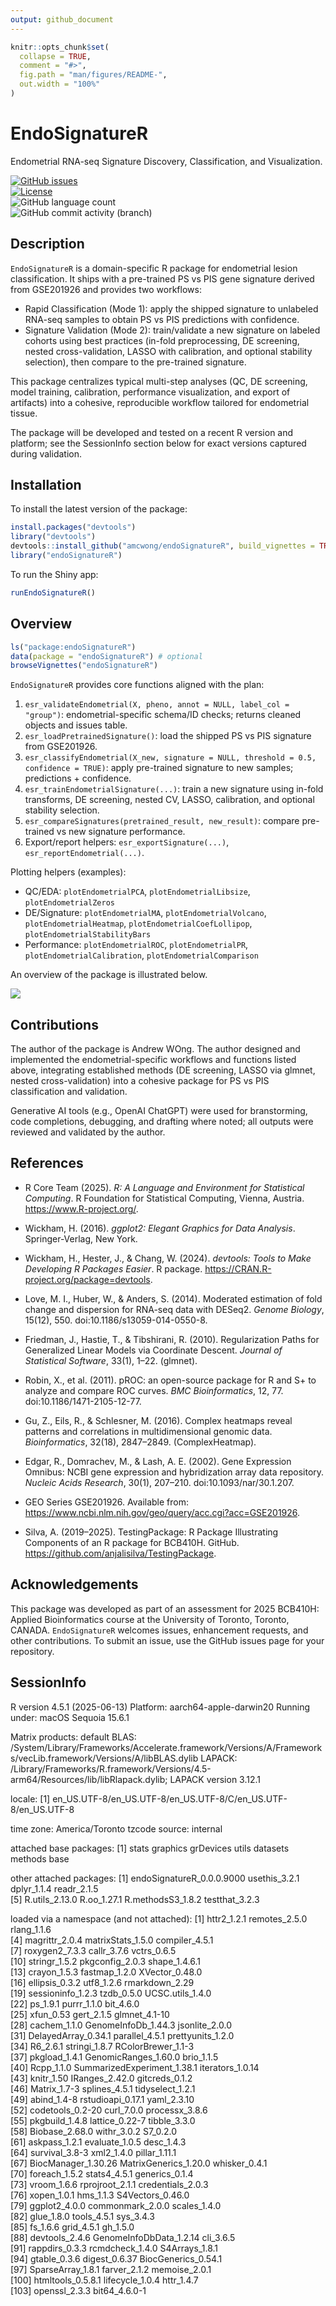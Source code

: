 ```yaml
---
output: github_document
---
```


<!-- README.md is generated from README.Rmd. Please edit that file -->

```r
knitr::opts_chunk$set(
  collapse = TRUE,
  comment = "#>",
  fig.path = "man/figures/README-",
  out.width = "100%"
)
```

# EndoSignatureR

Endometrial RNA-seq Signature Discovery, Classification, and Visualization.

<!-- badges: start -->

[![GitHub issues](https://img.shields.io/github/issues/amcwong/endoSignatureR)](https://github.com/amcwong/endoSignatureR/issues)  
[![License](https://img.shields.io/badge/license-MIT-green)](./LICENSE)  
![GitHub language count](https://img.shields.io/github/languages/count/amcwong/endoSignatureR)  
![GitHub commit activity (branch)](https://img.shields.io/github/commit-activity/y/amcwong/endoSignatureR/main)

<!-- badges: end -->

## Description

`EndoSignatureR` is a domain-specific R package for endometrial lesion classification. It ships with a pre-trained PS vs PIS gene signature derived from GSE201926 and provides two workflows:

- Rapid Classification (Mode 1): apply the shipped signature to unlabeled RNA-seq samples to obtain PS vs PIS predictions with confidence.
- Signature Validation (Mode 2): train/validate a new signature on labeled cohorts using best practices (in-fold preprocessing, DE screening, nested cross-validation, LASSO with calibration, and optional stability selection), then compare to the pre-trained signature.

This package centralizes typical multi-step analyses (QC, DE screening, model training, calibration, performance visualization, and export of artifacts) into a cohesive, reproducible workflow tailored for endometrial tissue.

The package will be developed and tested on a recent R version and platform; see the SessionInfo section below for exact versions captured during validation.

## Installation

To install the latest version of the package:

```r
install.packages("devtools")
library("devtools")
devtools::install_github("amcwong/endoSignatureR", build_vignettes = TRUE)
library("endoSignatureR")
```

To run the Shiny app:

```r
runEndoSignatureR()
```

## Overview

```r
ls("package:endoSignatureR")
data(package = "endoSignatureR") # optional
browseVignettes("endoSignatureR")
```

`EndoSignatureR` provides core functions aligned with the plan:

1.  `esr_validateEndometrial(X, pheno, annot = NULL, label_col = "group")`: endometrial-specific schema/ID checks; returns cleaned objects and issues table.
2.  `esr_loadPretrainedSignature()`: load the shipped PS vs PIS signature from GSE201926.
3.  `esr_classifyEndometrial(X_new, signature = NULL, threshold = 0.5, confidence = TRUE)`: apply pre-trained signature to new samples; predictions + confidence.
4.  `esr_trainEndometrialSignature(...)`: train a new signature using in-fold transforms, DE screening, nested CV, LASSO, calibration, and optional stability selection.
5.  `esr_compareSignatures(pretrained_result, new_result)`: compare pre-trained vs new signature performance.
6.  Export/report helpers: `esr_exportSignature(...)`, `esr_reportEndometrial(...)`.

Plotting helpers (examples):

- QC/EDA: `plotEndometrialPCA`, `plotEndometrialLibsize`, `plotEndometrialZeros`
- DE/Signature: `plotEndometrialMA`, `plotEndometrialVolcano`, `plotEndometrialHeatmap`, `plotEndometrialCoefLollipop`, `plotEndometrialStabilityBars`
- Performance: `plotEndometrialROC`, `plotEndometrialPR`, `plotEndometrialCalibration`, `plotEndometrialComparison`

An overview of the package is illustrated below.

![](./inst/extdata/Workflow.png)

## Contributions

The author of the package is Andrew WOng. The author designed and implemented the endometrial-specific workflows and functions listed above, integrating established methods (DE screening, LASSO via glmnet, nested cross-validation) into a cohesive package for PS vs PIS classification and validation.

Generative AI tools (e.g., OpenAI ChatGPT) were used for branstorming, code completions, debugging, and drafting where noted; all outputs were reviewed and validated by the author.

## References

- R Core Team (2025). _R: A Language and Environment for Statistical Computing_. R Foundation for Statistical Computing, Vienna, Austria. <https://www.R-project.org/>.

- Wickham, H. (2016). _ggplot2: Elegant Graphics for Data Analysis_. Springer-Verlag, New York.

- Wickham, H., Hester, J., & Chang, W. (2024). _devtools: Tools to Make Developing R Packages Easier_. R package. <https://CRAN.R-project.org/package=devtools>.

- Love, M. I., Huber, W., & Anders, S. (2014). Moderated estimation of fold change and dispersion for RNA-seq data with DESeq2. _Genome Biology_, 15(12), 550. doi:10.1186/s13059-014-0550-8.

- Friedman, J., Hastie, T., & Tibshirani, R. (2010). Regularization Paths for Generalized Linear Models via Coordinate Descent. _Journal of Statistical Software_, 33(1), 1–22. (glmnet).

- Robin, X., et al. (2011). pROC: an open-source package for R and S+ to analyze and compare ROC curves. _BMC Bioinformatics_, 12, 77. doi:10.1186/1471-2105-12-77.

- Gu, Z., Eils, R., & Schlesner, M. (2016). Complex heatmaps reveal patterns and correlations in multidimensional genomic data. _Bioinformatics_, 32(18), 2847–2849. (ComplexHeatmap).

- Edgar, R., Domrachev, M., & Lash, A. E. (2002). Gene Expression Omnibus: NCBI gene expression and hybridization array data repository. _Nucleic Acids Research_, 30(1), 207–210. doi:10.1093/nar/30.1.207.

- GEO Series GSE201926. Available from: <https://www.ncbi.nlm.nih.gov/geo/query/acc.cgi?acc=GSE201926>.

- Silva, A. (2019–2025). TestingPackage: R Package Illustrating Components of an R package for BCB410H. GitHub. <https://github.com/anjalisilva/TestingPackage>.

## Acknowledgements

This package was developed as part of an assessment for 2025 BCB410H: Applied Bioinformatics course at the University of Toronto, Toronto, CANADA. `EndoSignatureR` welcomes issues, enhancement requests, and other contributions. To submit an issue, use the GitHub issues page for your repository.

## SessionInfo

R version 4.5.1 (2025-06-13)
Platform: aarch64-apple-darwin20
Running under: macOS Sequoia 15.6.1

Matrix products: default
BLAS: /System/Library/Frameworks/Accelerate.framework/Versions/A/Frameworks/vecLib.framework/Versions/A/libBLAS.dylib
LAPACK: /Library/Frameworks/R.framework/Versions/4.5-arm64/Resources/lib/libRlapack.dylib; LAPACK version 3.12.1

locale:
[1] en_US.UTF-8/en_US.UTF-8/en_US.UTF-8/C/en_US.UTF-8/en_US.UTF-8

time zone: America/Toronto
tzcode source: internal

attached base packages:
[1] stats graphics grDevices utils datasets methods base

other attached packages:
[1] endoSignatureR_0.0.0.9000 usethis_3.2.1 dplyr_1.1.4 readr_2.1.5  
[5] R.utils_2.13.0 R.oo_1.27.1 R.methodsS3_1.8.2 testthat_3.2.3

loaded via a namespace (and not attached):
[1] httr2_1.2.1 remotes_2.5.0 rlang_1.1.6  
 [4] magrittr_2.0.4 matrixStats_1.5.0 compiler_4.5.1  
 [7] roxygen2_7.3.3 callr_3.7.6 vctrs_0.6.5  
 [10] stringr_1.5.2 pkgconfig_2.0.3 shape_1.4.6.1  
 [13] crayon_1.5.3 fastmap_1.2.0 XVector_0.48.0  
 [16] ellipsis_0.3.2 utf8_1.2.6 rmarkdown_2.29  
 [19] sessioninfo_1.2.3 tzdb_0.5.0 UCSC.utils_1.4.0  
 [22] ps_1.9.1 purrr_1.1.0 bit_4.6.0  
 [25] xfun_0.53 gert_2.1.5 glmnet_4.1-10  
 [28] cachem_1.1.0 GenomeInfoDb_1.44.3 jsonlite_2.0.0  
 [31] DelayedArray_0.34.1 parallel_4.5.1 prettyunits_1.2.0  
 [34] R6_2.6.1 stringi_1.8.7 RColorBrewer_1.1-3  
 [37] pkgload_1.4.1 GenomicRanges_1.60.0 brio_1.1.5  
 [40] Rcpp_1.1.0 SummarizedExperiment_1.38.1 iterators_1.0.14  
 [43] knitr_1.50 IRanges_2.42.0 gitcreds_0.1.2  
 [46] Matrix_1.7-3 splines_4.5.1 tidyselect_1.2.1  
 [49] abind_1.4-8 rstudioapi_0.17.1 yaml_2.3.10  
 [52] codetools_0.2-20 curl_7.0.0 processx_3.8.6  
 [55] pkgbuild_1.4.8 lattice_0.22-7 tibble_3.3.0  
 [58] Biobase_2.68.0 withr_3.0.2 S7_0.2.0  
 [61] askpass_1.2.1 evaluate_1.0.5 desc_1.4.3  
 [64] survival_3.8-3 xml2_1.4.0 pillar_1.11.1  
 [67] BiocManager_1.30.26 MatrixGenerics_1.20.0 whisker_0.4.1  
 [70] foreach_1.5.2 stats4_4.5.1 generics_0.1.4  
 [73] vroom_1.6.6 rprojroot_2.1.1 credentials_2.0.3  
 [76] xopen_1.0.1 hms_1.1.3 S4Vectors_0.46.0  
 [79] ggplot2_4.0.0 commonmark_2.0.0 scales_1.4.0  
 [82] glue_1.8.0 tools_4.5.1 sys_3.4.3  
 [85] fs_1.6.6 grid_4.5.1 gh_1.5.0  
 [88] devtools_2.4.6 GenomeInfoDbData_1.2.14 cli_3.6.5  
 [91] rappdirs_0.3.3 rcmdcheck_1.4.0 S4Arrays_1.8.1  
 [94] gtable_0.3.6 digest_0.6.37 BiocGenerics_0.54.1  
 [97] SparseArray_1.8.1 farver_2.1.2 memoise_2.0.1  
[100] htmltools_0.5.8.1 lifecycle_1.0.4 httr_1.4.7  
[103] openssl_2.3.3 bit64_4.6.0-1




